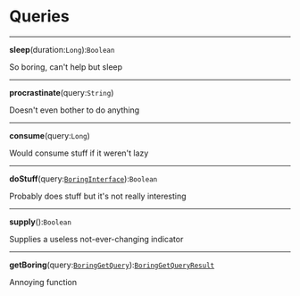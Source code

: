 


<div
  class={"spacer"}
/>



# Queries



---

**sleep**(duration:`Long`):`Boolean`<br/>

So boring, can't help but sleep



---

**procrastinate**(query:`String`)<br/>

Doesn't even bother to do anything



---

**consume**(query:`Long`)<br/>

Would consume stuff if it weren't lazy



---

**doStuff**(query:[`BoringInterface`](/docs/sample-boring-documentation--page#boring-object)):`Boolean`<br/>

Probably does stuff but it's not really interesting



---

**supply**():`Boolean`<br/>

Supplies a useless not-ever-changing indicator



---

**getBoring**(query:[`BoringGetQuery`](/docs/sample-boring-documentation--page#boring-get-query)):[`BoringGetQueryResult`](/docs/sample-boring-documentation--page#boring-get-query)<br/>

Annoying function



<div
  class={"spacer"}
/>


